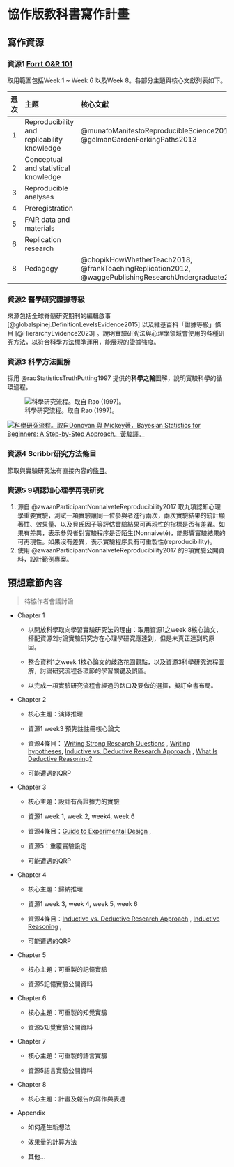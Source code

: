 # 協作版教科書寫作計畫 {#textbook}

## 寫作資源

### 資源1 [Forrt O&R 101](https://docs.google.com/document/d/1pfFro5MbwBHzzXTeM_lE1gjFuq7AnnKWSDWkVwOBAtE/edit#heading=h.9uywlkccaw1)

取用範圍包括Week 1 \~ Week 6 以及Week 8。各部分主題與核心文獻列表如下。

| 週次 | 主題                                        | 核心文獻                                                                                              |
|:---------------:|:-------------------|:----------------------------------|
|  1   | Reproducibility and replicability knowledge | @munafoManifestoReproducibleScience2017 , @gelmanGardenForkingPaths2013                               |
|  2   | Conceptual and statistical knowledge        |                                                                                                       |
|  3   | Reproducible analyses                       |                                                                                                       |
|  4   | Preregistration                             |                                                                                                       |
|  5   | FAIR data and materials                     |                                                                                                       |
|  6   | Replication research                        |                                                                                                       |
|  8   | Pedagogy                                    | @chopikHowWhetherTeach2018, @frankTeachingReplication2012, @waggePublishingResearchUndergraduate2019a |

### 資源2 醫學研究證據等級

來源包括全球脊髓研究期刊的編輯啟事 [@globalspinej.DefinitionLevelsEvidence2015] 以及維基百科「證據等級」條目 [@HierarchyEvidence2023] 。說明實驗研究法與心理學領域會使用的各種研究方法，以符合科學方法標準運用，能展現的證據強度。

### 資源3 科學方法圖解

採用 @raoStatisticsTruthPutting1997 提供的**科學之輪**圖解，說明實驗科學的循環過程。

![科學研究流程。取自 Rao (1997)。](images/scimethod.png){fig-align="center"}

[![科學研究流程。取自Donovan 與 Mickey著，Bayesian Statistics for Beginners: A Step-by-Step Approach。黃駿譯。](images/scimethod_color.JPG)](https://www.tenlong.com.tw/products/9789863127468)

### 資源4 Scribbr研究方法條目

節取與實驗研究法有直接內容的[條目](https://www.scribbr.com/category/methodology/)。

### 資源5 9項認知心理學再現研究

1.  源自 @zwaanParticipantNonnaiveteReproducibility2017 取九項認知心理學重要實驗，測試一項實驗讓同一位參與者進行兩次，兩次實驗結果的統計顯著性、效果量、以及貝氏因子等評估實驗結果可再現性的指標是否有差異。如果有差異，表示參與者對實驗程序是否陌生(Nonnaiveté)，能影響實驗結果的可再現性。如果沒有差異，表示實驗程序具有可重製性(reproducibility)。
2.  使用 @zwaanParticipantNonnaiveteReproducibility2017 的9項實驗公開資料，設計範例專案。

## 預想章節內容

> 待協作者會議討論

-   Chapter 1

    -   以開放科學取向學習實驗研究法的理由：取用資源1之week 8核心論文，搭配資源2討論實驗研究方在心理學研究應達到，但是未真正達到的原因。

    -   整合資料1之week 1核心論文的歧路花園觀點，以及資源3科學研究流程圖解，討論研究流程各環節的學習關鍵及誤區。

    -   以完成一項實驗研究流程會經過的路口及要做的選擇，擬訂全書布局。

-   Chapter 2

    -   核心主題：演繹推理

    -   資源1 week3 預先註註冊核心論文

    -   資源4條目： [Writing Strong Research Questions](https://www.scribbr.com/research-process/research-questions/) , [Writing hypotheses](https://www.scribbr.com/methodology/hypothesis/), [Inductive vs. Deductive Research Approach](https://www.scribbr.com/methodology/inductive-deductive-reasoning/) , [What Is Deductive Reasoning?](https://www.scribbr.com/methodology/deductive-reasoning/)

    -   可能遭遇的QRP

-   Chapter 3

    -   核心主題：設計有高證據力的實驗

    -   資源1 week 1, week 2, week4, week 6

    -   資源4條目：[Guide to Experimental Design](https://www.scribbr.com/methodology/experimental-design/) ,

    -   資源5：重覆實驗設定

    -   可能遭遇的QRP

-   Chapter 4

    -   核心主題：歸納推理

    -   資源1 week 3, week 4, week 5, week 6

    -   資源4條目：[Inductive vs. Deductive Research Approach](https://www.scribbr.com/methodology/inductive-deductive-reasoning/) , [Inductive Reasoning](https://www.scribbr.com/methodology/inductive-reasoning/) ,

    -   可能遭遇的QRP

-   Chapter 5

    -   核心主題：可重製的記憶實驗

    -   資源5記憶實驗公開資料

```{=html}
<!-- -->
```
-   Chapter 6

    -   核心主題：可重製的知覺實驗

    -   資源5知覺實驗公開資料

-   Chapter 7

    -   核心主題：可重製的語言實驗

    -   資源5語言實驗公開資料

-   Chapter 8

    -   核心主題：計畫及報告的寫作與表達

-   Appendix

    -   如何產生新想法

    -   效果量的計算方法

    -   其他...

